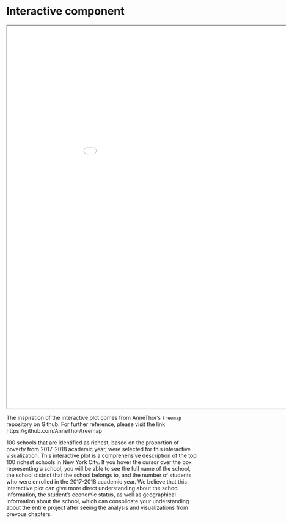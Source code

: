 # Interactive component

<iframe src="section6.html" width="1000" height="1000"></iframe>

The inspiration of the interactive plot comes from AnneThor's `treemap` repository on Github. For further reference, please visit the link https://github.com/AnneThor/treemap 

100 schools that are identified as richest, based on the proportion of poverty from 2017-2018 academic year, were selected for this interactive visualization. This interactive plot is a comprehensive description of the top 100 richest schools in New York City. If you hover the cursor over the box representing a school, you will be able to see the full name of the school, the school district that the school belongs to, and the number of students who were enrolled in the 2017-2018 academic year. We believe that this interactive plot can give more direct understanding about the school information, the student's economic status, as well as geographical information about the school, which can consolidate your understanding about the entire project after seeing the analysis and visualizations from prevous chapters.